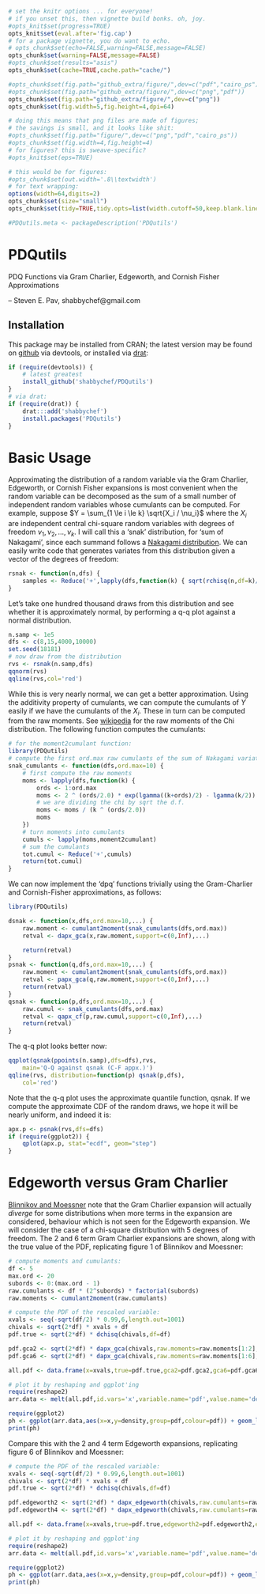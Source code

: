 ```r
# set the knitr options ... for everyone!
# if you unset this, then vignette build bonks. oh, joy.
#opts_knit$set(progress=TRUE)
opts_knit$set(eval.after='fig.cap')
# for a package vignette, you do want to echo.
# opts_chunk$set(echo=FALSE,warning=FALSE,message=FALSE)
opts_chunk$set(warning=FALSE,message=FALSE)
#opts_chunk$set(results="asis")
opts_chunk$set(cache=TRUE,cache.path="cache/")

#opts_chunk$set(fig.path="github_extra/figure/",dev=c("pdf","cairo_ps"))
#opts_chunk$set(fig.path="github_extra/figure/",dev=c("png","pdf"))
opts_chunk$set(fig.path="github_extra/figure/",dev=c("png"))
opts_chunk$set(fig.width=5,fig.height=4,dpi=64)

# doing this means that png files are made of figures;
# the savings is small, and it looks like shit:
#opts_chunk$set(fig.path="figure/",dev=c("png","pdf","cairo_ps"))
#opts_chunk$set(fig.width=4,fig.height=4)
# for figures? this is sweave-specific?
#opts_knit$set(eps=TRUE)

# this would be for figures:
#opts_chunk$set(out.width='.8\\textwidth')
# for text wrapping:
options(width=64,digits=2)
opts_chunk$set(size="small")
opts_chunk$set(tidy=TRUE,tidy.opts=list(width.cutoff=50,keep.blank.line=TRUE))

#PDQutils.meta <- packageDescription('PDQutils')
```

# PDQutils

PDQ Functions via Gram Charlier, Edgeworth, and Cornish Fisher Approximations

-- Steven E. Pav, shabbychef@gmail.com

## Installation

This package may be installed from CRAN; the latest version may be
found on [github](https://www.github.com/shabbychef/PDQutils "PDQutils")
via devtools, or installed via [drat](https://github.com/eddelbuettel/drat "drat"):

```r
if (require(devtools)) {
	# latest greatest
	install_github('shabbychef/PDQutils')
}
# via drat:
if (require(drat)) {
	drat:::add('shabbychef')
	install.packages('PDQutils')
}
```

# Basic Usage

Approximating the distribution of a random variable via the Gram Charlier, Edgeworth, or Cornish Fisher
expansions is most convenient when the random variable can be decomposed as the sum of a 
small number of independent random variables whose cumulants can be computed. For example, 
suppose $Y = \sum_{1 \le i \le k} \sqrt{X_i / \nu_i}$ where the $X_i$ are independent central 
chi-square random variables with degrees of freedom $\nu_1,\nu_2,...,\nu_k$. I will call this
a 'snak' distribution, for 'sum of Nakagami', since each summand follows a 
[Nakagami distribution](https://en.wikipedia.org/wiki/Nakagami_distribution "Nakagami distribution").
We can easily write code that generates variates from this distribution given a vector
of the degrees of freedom:

```r
rsnak <- function(n,dfs) {
	samples <- Reduce('+',lapply(dfs,function(k) { sqrt(rchisq(n,df=k)/k) }))
}
```

Let's take one hundred thousand draws from this distribution and see whether it is approximately normal,
by performing a q-q plot against a normal distribution.


```r
n.samp <- 1e5
dfs <- c(8,15,4000,10000)
set.seed(18181)
# now draw from the distribution 
rvs <- rsnak(n.samp,dfs)
qqnorm(rvs)
qqline(rvs,col='red')
```

While this is very nearly normal, we can get a better approximation.
Using the additivity
property of cumulants, we can compute the cumulants of $Y$ easily if we have the cumulants of
the $X_i$. These in turn can be computed from the raw moments.  See
[wikipedia](https://en.wikipedia.org/wiki/Chi_distribution "chi distribution") for the raw moments
of the Chi distribution. The following function computes the cumulants:

```r
# for the moment2cumulant function:
library(PDQutils)
# compute the first ord.max raw cumulants of the sum of Nakagami variates
snak_cumulants <- function(dfs,ord.max=10) {
	# first compute the raw moments
	moms <- lapply(dfs,function(k) { 
		ords <- 1:ord.max
		moms <- 2 ^ (ords/2.0) * exp(lgamma((k+ords)/2) - lgamma(k/2))
		# we are dividing the chi by sqrt the d.f.
		moms <- moms / (k ^ (ords/2.0))
		moms
	})
	# turn moments into cumulants
	cumuls <- lapply(moms,moment2cumulant)
	# sum the cumulants
	tot.cumul <- Reduce('+',cumuls)
	return(tot.cumul)
}
```

We can now implement the 'dpq' functions trivially using the Gram-Charlier and Cornish-Fisher
approximations, as follows:

```r
library(PDQutils)

dsnak <- function(x,dfs,ord.max=10,...) {
	raw.moment <- cumulant2moment(snak_cumulants(dfs,ord.max))
	retval <- dapx_gca(x,raw.moment,support=c(0,Inf),...)

	return(retval)
}
psnak <- function(q,dfs,ord.max=10,...) {
	raw.moment <- cumulant2moment(snak_cumulants(dfs,ord.max))
	retval <- papx_gca(q,raw.moment,support=c(0,Inf),...)
	return(retval)
}
qsnak <- function(p,dfs,ord.max=10,...) {
	raw.cumul <- snak_cumulants(dfs,ord.max)
	retval <- qapx_cf(p,raw.cumul,support=c(0,Inf),...)
	return(retval)
}
```

The q-q plot looks better now:

```r

qqplot(qsnak(ppoints(n.samp),dfs=dfs),rvs,
	main='Q-Q against qsnak (C-F appx.)')
qqline(rvs, distribution=function(p) qsnak(p,dfs),
	col='red')

```

Note that the q-q plot uses the approximate quantile function, qsnak. If we compute the
approximate CDF of the random draws, we hope it will be nearly uniform, and indeed
it is:

```r

apx.p <- psnak(rvs,dfs=dfs)
if (require(ggplot2)) {
	qplot(apx.p, stat="ecdf", geom="step")
}

```

# Edgeworth versus Gram Charlier

[Blinnikov and Moessner](http://arxiv.org/abs/astro-ph/9711239 "Blinnikov and Moessner") note that
the Gram Charlier expansion will actually _diverge_ for some distributions when more terms in
the expansion are considered, behaviour which is not seen for the Edgeworth expansion. We will consider
the case of a chi-square distribution with 5 degrees of freedom. The 2 and 6 term Gram Charlier expansions
are shown, along with the true value of the PDF, replicating figure 1 of Blinnikov and Moessner:

```r
# compute moments and cumulants:
df <- 5
max.ord <- 20
subords <- 0:(max.ord - 1)
raw.cumulants <- df * (2^subords) * factorial(subords)
raw.moments <- cumulant2moment(raw.cumulants)

# compute the PDF of the rescaled variable:
xvals <- seq(-sqrt(df/2) * 0.99,6,length.out=1001)
chivals <- sqrt(2*df) * xvals + df
pdf.true <- sqrt(2*df) * dchisq(chivals,df=df)

pdf.gca2 <- sqrt(2*df) * dapx_gca(chivals,raw.moments=raw.moments[1:2],support=c(0,Inf))
pdf.gca6 <- sqrt(2*df) * dapx_gca(chivals,raw.moments=raw.moments[1:6],support=c(0,Inf))

all.pdf <- data.frame(x=xvals,true=pdf.true,gca2=pdf.gca2,gca6=pdf.gca6)

# plot it by reshaping and ggplot'ing
require(reshape2)
arr.data <- melt(all.pdf,id.vars='x',variable.name='pdf',value.name='density')

require(ggplot2)
ph <- ggplot(arr.data,aes(x=x,y=density,group=pdf,colour=pdf)) + geom_line()
print(ph)
```

Compare this with the 2 and 4 term Edgeworth expansions, replicating figure 6 of Blinnikov and Moessner:
```r
# compute the PDF of the rescaled variable:
xvals <- seq(-sqrt(df/2) * 0.99,6,length.out=1001)
chivals <- sqrt(2*df) * xvals + df
pdf.true <- sqrt(2*df) * dchisq(chivals,df=df)

pdf.edgeworth2 <- sqrt(2*df) * dapx_edgeworth(chivals,raw.cumulants=raw.cumulants[1:4],support=c(0,Inf))
pdf.edgeworth4 <- sqrt(2*df) * dapx_edgeworth(chivals,raw.cumulants=raw.cumulants[1:6],support=c(0,Inf))

all.pdf <- data.frame(x=xvals,true=pdf.true,edgeworth2=pdf.edgeworth2,edgeworth4=pdf.edgeworth4)

# plot it by reshaping and ggplot'ing
require(reshape2)
arr.data <- melt(all.pdf,id.vars='x',variable.name='pdf',value.name='density')

require(ggplot2)
ph <- ggplot(arr.data,aes(x=x,y=density,group=pdf,colour=pdf)) + geom_line()
print(ph)
```

